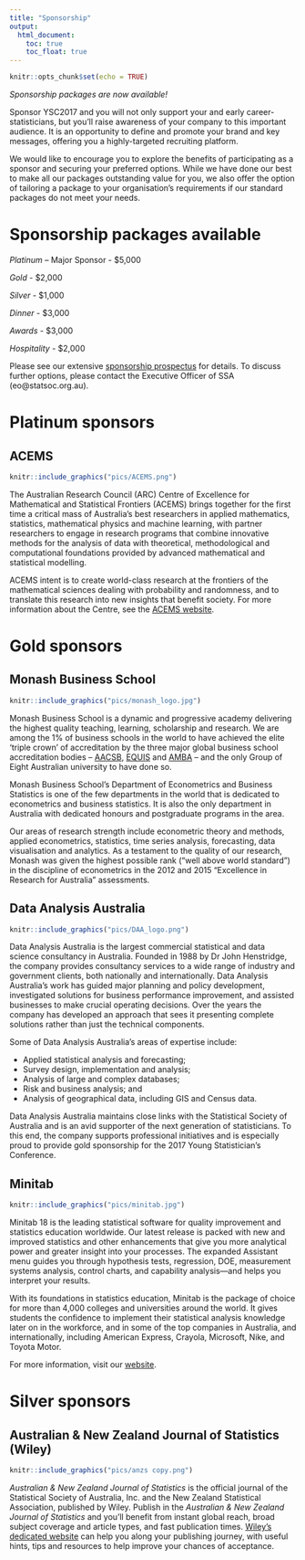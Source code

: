 ```yaml
---
title: "Sponsorship"
output:
  html_document:
    toc: true
    toc_float: true
---
```


```r
knitr::opts_chunk$set(echo = TRUE)
```

*Sponsorship packages are now available!*

Sponsor YSC2017 and you will not only support your and early career-statisticians, but you’ll raise awareness of your company to this important audience. It is an opportunity to define and promote your brand and key messages, offering you a highly-targeted recruiting platform.

We would like to encourage you to explore the benefits of participating as a sponsor and securing your preferred options. While we have done our best to make all our packages outstanding value for you, we also offer the option of tailoring a package to your organisation's requirements if our standard packages do not meet your needs.

# Sponsorship packages available

*Platinum* – Major Sponsor - $5,000

*Gold* - $2,000

*Silver* - $1,000

*Dinner* - $3,000

*Awards* - $3,000

*Hospitality* - $2,000 

Please see our extensive [sponsorship prospectus](http://www.statsoc.org.au/wp-content/uploads/2017/01/YSC17-Sponsorship-Prospectus.pdf) for details. To discuss further options, please contact the Executive Officer of SSA (eo@statsoc.org.au). 

# Platinum sponsors

## ACEMS

```r

knitr::include_graphics("pics/ACEMS.png")

```


The Australian Research Council (ARC) Centre of Excellence for Mathematical and Statistical Frontiers (ACEMS) brings together for the first time a critical mass of Australia’s best researchers in applied mathematics, statistics, mathematical physics and machine learning, with partner researchers to engage in research programs that combine innovative methods for the analysis of data with theoretical, methodological and computational foundations provided by advanced mathematical and statistical modelling.
 
ACEMS intent is to create world-class research at the frontiers of the mathematical sciences dealing with probability and randomness, and to translate this research into new insights that benefit society.  For more information about the Centre, see the [ACEMS website](acems.org.au).

# Gold sponsors

## Monash Business School


```r

knitr::include_graphics("pics/monash_logo.jpg")

```


Monash Business School is a dynamic and progressive academy delivering the highest quality teaching, learning, scholarship and research. We are among the 1% of business schools in the world to have achieved the elite 'triple crown' of accreditation by the three major global business school accreditation bodies – [AACSB](http://www.aacsb.edu/), [EQUIS](https://www.efmd.org/accreditation-main/equis) and [AMBA](http://www.aacsb.edu/) – and the only Group of Eight Australian university to have done so.

Monash Business School’s Department of Econometrics and Business Statistics is one of the few departments in the world that is dedicated to econometrics and business statistics. It is also the only department in Australia with dedicated honours and postgraduate programs in the area.

Our areas of research strength include econometric theory and methods, applied econometrics, statistics, time series analysis, forecasting, data visualisation and analytics. As a testament to the quality of our research, Monash was given the highest possible rank (“well above world standard”) in the discipline of econometrics in the 2012 and 2015 “Excellence in Research for Australia” assessments.

## Data Analysis Australia


```r

knitr::include_graphics("pics/DAA_logo.png")

```


Data Analysis Australia is the largest commercial statistical and data science consultancy in Australia. Founded in 1988 by Dr John Henstridge, the company provides consultancy services to a wide range of industry and government clients, both nationally and internationally. Data Analysis Australia’s work has guided major planning and policy development, investigated solutions for business performance improvement, and assisted businesses to make crucial operating decisions. Over the years the company has developed an approach that sees it presenting complete solutions rather than just the technical components.

Some of Data Analysis Australia’s areas of expertise include:


* Applied statistical analysis and forecasting;
* Survey design, implementation and analysis;
* Analysis of large and complex databases;
* Risk and business analysis; and
* Analysis of geographical data, including GIS and Census data.

Data Analysis Australia maintains close links with the Statistical Society of Australia and is an avid supporter of the next generation of statisticians. To this end, the company supports professional initiatives and is especially proud to provide gold sponsorship for the 2017 Young Statistician’s Conference.

## Minitab


```r

knitr::include_graphics("pics/minitab.jpg")

```

Minitab 18 is the leading statistical software for quality improvement and statistics education worldwide. Our latest release is packed with new and improved statistics and other enhancements that give you more analytical power and greater insight into your processes. The expanded Assistant menu guides you through hypothesis tests, regression, DOE, measurement systems analysis, control charts, and capability analysis—and helps you interpret your results.

With its foundations in statistics education, Minitab is the package of choice for more than 4,000 colleges and universities around the world. It gives students the confidence to implement their statistical analysis knowledge later on in the workforce, and in some of the top companies in Australia, and internationally, including American Express, Crayola, Microsoft, Nike, and Toyota Motor.

For more information, visit our [website](www.minitab.com.au). 


# Silver sponsors

## Australian & New Zealand Journal of Statistics (Wiley)


```r

knitr::include_graphics("pics/anzs copy.png")

```

*Australian & New Zealand Journal of Statistics* is the official journal of the Statistical Society of Australia, Inc. and the New Zealand Statistical Association, published by Wiley. Publish in the *Australian & New Zealand Journal of Statistics* and you’ll benefit from instant global reach, broad subject coverage and article types, and fast publication times. [Wiley’s dedicated website](wileyauthors.com) can help you along your publishing journey, with useful hints, tips and resources to help improve your chances of acceptance.